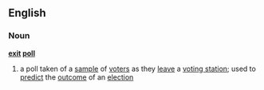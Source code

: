==English==
===Noun===
{{wikipedia}}
'''[[exit]] [[poll]]'''
#a poll taken of a [[sample]] of [[voter]]s as they [[leave]] a [[voting station]]; used to [[predict]] the [[outcome]] of an [[election]]